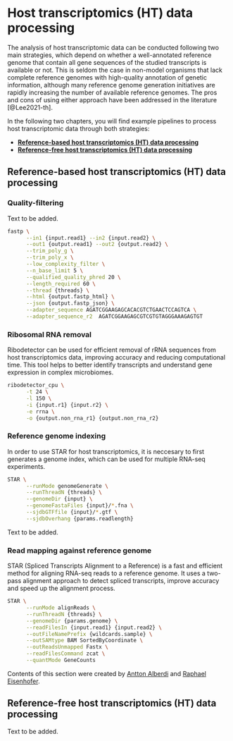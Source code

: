 # Host transcriptomics (HT) data processing {#host-transcriptomics-data-processing}

The analysis of host transcriptomic data can be conducted following two main strategies, which depend on whether a well-annotated reference genome that contain all gene sequences of the studied transcripts is available or not. This is seldom the case in non-model organisms that lack complete reference genomes with high-quality annotation of genetic information, although many reference genome generation initiatives are rapidly increasing the number of available reference genomes. The pros and cons of using either approach have been addressed in the literature [@Lee2021-th].

In the following two chapters, you will find example pipelines to process host transcriptomic data through both strategies:

*  **[Reference-based host transcriptomics (HT) data processing](#host-transcriptomics-data-processing-reference-based)**
*  **[Reference-free host transcriptomics (HT) data processing](#host-transcriptomics-data-processing-reference-free)**

## Reference-based host transcriptomics (HT) data processing {#host-transcriptomics-data-processing-reference-based}

### Quality-filtering
Text to be added.

```sh
fastp \
      --in1 {input.read1} --in2 {input.read2} \
      --out1 {output.read1} --out2 {output.read2} \
      --trim_poly_g \
      --trim_poly_x \
      --low_complexity_filter \
      --n_base_limit 5 \
      --qualified_quality_phred 20 \
      --length_required 60 \
      --thread {threads} \
      --html {output.fastp_html} \
      --json {output.fastp_json} \
      --adapter_sequence AGATCGGAAGAGCACACGTCTGAACTCCAGTCA \
      --adapter_sequence_r2  AGATCGGAAGAGCGTCGTGTAGGGAAAGAGTGT
```

### Ribosomal RNA removal
Ribodetector can be used for efficient removal of rRNA sequences from host transcriptomics data, improving accuracy and reducing computational time. This tool helps to better identify transcripts and understand gene expression in complex microbiomes.

```sh
ribodetector_cpu \
      -t 24 \
      -l 150 \
      -i {input.r1} {input.r2} \
      -e rrna \
      -o {output.non_rna_r1} {output.non_rna_r2}
```

### Reference genome indexing
In order to use STAR for host transcriptomics, it is neccesary to first generates a genome index, which  can be used for multiple RNA-seq experiments.

```sh
STAR \
      --runMode genomeGenerate \
      --runThreadN {threads} \
      --genomeDir {input} \
      --genomeFastaFiles {input}/*.fna \
      --sjdbGTFfile {input}/*.gtf \
      --sjdbOverhang {params.readlength}
```
Text to be added.

### Read mapping against reference genome
STAR (Spliced Transcripts Alignment to a Reference) is a fast and efficient method for aligning RNA-seq reads to a reference genome. It uses a two-pass alignment approach to detect spliced transcripts, improve accuracy and speed up the alignment process.

```sh
STAR \
      --runMode alignReads \
      --runThreadN {threads} \
      --genomeDir {params.genome} \
      --readFilesIn {input.read1} {input.read2} \
      --outFileNamePrefix {wildcards.sample} \
      --outSAMtype BAM SortedByCoordinate \
      --outReadsUnmapped Fastx \
      --readFilesCommand zcat \
      --quantMode GeneCounts
```

:::: {.authorbox}
Contents of this section were created by [Antton Alberdi](#antton-alberdi) and [Raphael Eisenhofer](#raphael-eisenhofer).
:::

## Reference-free host transcriptomics (HT) data processing {#host-transcriptomics-data-processing-reference-free}
Text to be added.
